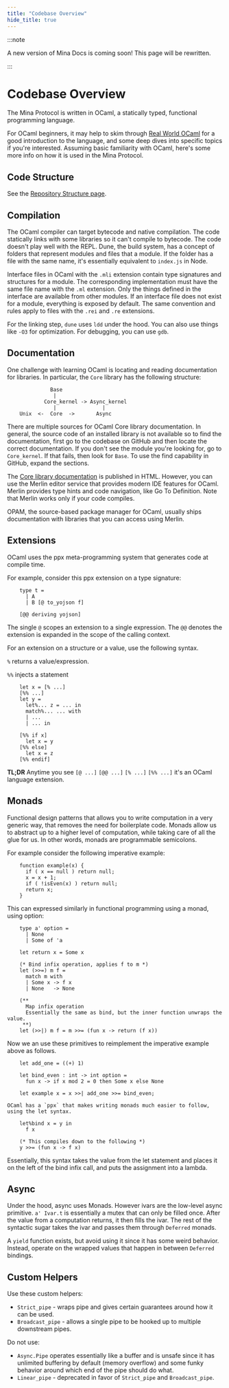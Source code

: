```yaml
---
title: "Codebase Overview"
hide_title: true
---
```


:::note

A new version of Mina Docs is coming soon! This page will be rewritten.

:::


# Codebase Overview

The Mina Protocol is written in OCaml, a statically typed, functional programming language.

For OCaml beginners, it may help to skim through [Real World OCaml](https://realworldocaml.org/) for a good introduction to the language, and some deep dives into specific topics if you're interested.
Assuming basic familiarity with OCaml, here's some more info on how it is used in the Mina Protocol.

## Code Structure

See the [Repository Structure page](/node-developers/repository-structure).

## Compilation

The OCaml compiler can target bytecode and native compilation. The code statically links with some libraries so it can't compile to bytecode. The code doesn't play well with the REPL. Dune, the build system, has a concept of folders that represent modules and files that a module. If the folder has a file with the same name, it's essentially equivalent to `index.js` in Node.

Interface files in OCaml with the `.mli` extension contain type signatures and structures for a module. The corresponding implementation must have the same file name with the `.ml` extension. Only the things defined in the interface are available from other modules. If an interface file does not exist for a module, everything is exposed by default. The same convention and rules apply to files with the `.rei` and `.re` extensions.

For the linking step, `dune` uses `ldd` under the hood. You can also use things like `-O3` for optimization. For debugging, you can use `gdb`.

## Documentation

One challenge with learning OCaml is locating and reading documentation for libraries. In particular, the `Core` library has the following structure:

```
              Base
               |
            Core_kernel -> Async_kernel
               |               |
    Unix  <-  Core  ->       Async
```

There are multiple sources for OCaml Core library documentation. In general, the source code of an installed library is not available so to find the  documentation, first go to the codebase on GitHub and then locate the correct documentation. If you don't see the module you're looking for, go to `Core_kernel`. If that fails, then look for `Base`. To use the find capability in GitHub, expand the sections.

The [Core library documentation](https://v2.ocaml.org/manual/core.html) is published in HTML. However, you can use the Merlin editor service that provides modern IDE features for OCaml. Merlin provides type hints and code navigation, like Go To Definition. Note that Merlin works only if your code compiles. 

OPAM, the source-based package manager for OCaml, usually ships documentation with libraries that you can access using Merlin.

## Extensions

OCaml uses the ppx meta-programming system that generates code at compile time.

For example, consider this ppx extension on a type signature:

```
    type t =
      | A
      | B [@ to_yojson f]

    [@@ deriving yojson]
```

The single `@` scopes an extension to a single expression. The `@@` denotes the extension is expanded in the scope of the calling context.

For an extension on a structure or a value, use the following syntax.

`%` returns a value/expression.

`%%` injects a statement

```
    let x = [% ...]
    [%% ...]
    let y =
      let%... z = ... in
      match%... ... with
      | ...
      | ... in

    [%% if x]
      let x = y
    [%% else]
      let x = z
    [%% endif]
```

**TL;DR** Anytime you see `[@ ...]` `[@@ ...]` `[% ...]` `[%% ...]` it's an OCaml language extension.

## Monads

Functional design patterns that allows you to write computation in a very generic way, that removes the need for boilerplate code. Monads allow us to abstract up to a higher level of computation, while taking care of all the glue for us. In other words, monads are programmable semicolons.

For example consider the following imperative example:

```
    function example(x) {
      if ( x == null ) return null;
      x = x + 1;
      if ( !isEven(x) ) return null;
      return x;
    }
```

This can expressed similarly in functional programming using a monad, using option:

```
    type a' option =
      | None
      | Some of 'a

    let return x = Some x

    (* Bind infix operation, applies f to m *)
    let (>>=) m f =
      match m with
      | Some x -> f x
      | None   -> None

    (**
      Map infix operation
      Essentially the same as bind, but the inner function unwraps the value.
     **)
    let (>>|) m f = m >>= (fun x -> return (f x))
```

Now we an use these primitives to reimplement the imperative example above as follows.

```
    let add_one = ((+) 1)

    let bind_even : int -> int option =
      fun x -> if x mod 2 = 0 then Some x else None

    let example x = x >>| add_one >>= bind_even;

OCaml has a `ppx` that makes writing monads much easier to follow, using the let syntax.

    let%bind x = y in
      f x

    (* This compiles down to the following *)
    y >>= (fun x -> f x)
```

Essentially, this syntax takes the value from the let statement and places it on the left of the bind infix call, and puts the assignment into a lambda.

## Async

Under the hood, async uses Monads. However ivars are the low-level async primitive. `a' Ivar.t` is essentially a mutex that can only be filled once. After the value from a computation returns, it then fills the ivar. The rest of the syntactic sugar takes the ivar and passes them through `Deferred` monads.

A `yield` function exists, but avoid using it since it has some weird behavior. Instead, operate on the wrapped values that happen in between `Deferred` bindings.

## Custom Helpers

Use these custom helpers:

- `Strict_pipe` - wraps pipe and gives certain guarantees around how it can be used. 
- `Broadcast_pipe` - allows a single pipe to be hooked up to multiple downstream pipes.

Do not use:

- `Async.Pipe` operates essentially like a buffer and is unsafe since it has unlimited buffering by default (memory overflow) and some funky behavior around which end of the pipe should do what. 
- `Linear_pipe` - deprecated in favor of `Strict_pipe` and `Broadcast_pipe`.
